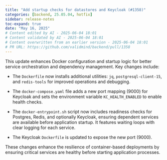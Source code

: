 ```yaml
---
title: "Add startup checks for datastores and Keycloak (#1358)"
categories: [backend, 25.05.04, hotfix]
sidebar: release-notes
toc-expand: true
date: "May 16, 2025"
# Content edited by AI - 2025-06-04 18:01
# Content validated by AI - 2025-06-04 18:01
# Content overwritten from an earlier version - 2025-06-04 18:01
# PR URL: https://github.com/validmind/backend/pull/1358
---
```


This update enhances Docker configuration and startup logic for better service orchestration and dependency management. Key changes include:

- The `Dockerfile` now installs additional utilities: `jq`, `postgresql-client-15`, and `redis-tools` for improved operations and debugging.
  
- The `docker-compose.yaml` file adds a new port mapping (9000) for Keycloak and sets the environment variable `KC_HEALTH_ENABLED` to enable health checks.
  
- The `docker-entrypoint.sh` script now includes readiness checks for Postgres, Redis, and optionally Keycloak, ensuring dependent services are available before application startup. It features waiting loops with clear logging for each service.
  
- The Keycloak `Dockerfile` is updated to expose the new port (9000).

These changes enhance the resilience of container-based deployments by ensuring critical services are healthy before starting application processes.